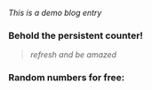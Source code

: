 
_This is a demo blog entry_

### Behold the persistent counter!

> <PersistentCounter />

> _refresh and be amazed_

### Random numbers for free:

> <RandomNumber />
